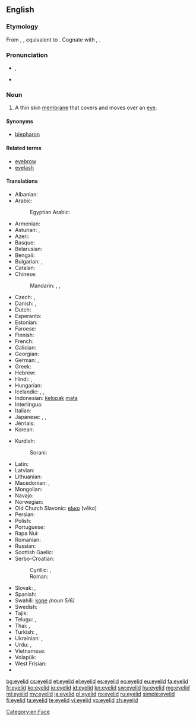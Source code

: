 ==English==
{{wikipedia}}

===Etymology===
From {{etyl|enm|en}} {{term|eiȝelid|lang=enm}}, {{term|ehelid|lang=enm}}, equivalent to {{compound|eye|lid}}. Cognate with {{etyl|nl|-}} {{term|ooglid||eyelid|lang=nl}}, {{etyl|de|-}} {{term|Augenlid||eyelid|lang=de}}.

===Pronunciation===
* {{IPA|/ˈaɪlɪd/}}, {{X-SAMPA|/"aIlId/}}
* {{audio|en-us-eyelid.ogg|Audio (US)}}

===Noun===
{{en-noun}}

# A thin skin [[membrane]] that covers and moves over an [[eye]].

====Synonyms====
* [[blepharon]]

====Related terms====
* [[eyebrow]]
* [[eyelash]]

====Translations====
{{trans-top|(anatomy) A thin skin membrane that covers and moves over an eye}}
* Albanian: {{t-|sq|qepallë}}
* Arabic: {{t-|ar|جفن|m|tr=jafn|sc=Arab}}
*: Egyptian Arabic: {{tø|arz|جفن|m|tr=geffn|sc=Arab}}
* Armenian: {{t-|hy|կոպ|tr=kop}}
* Asturian: {{t+|ast|párpagu|m}}, {{t+|ast|párpadu|m}}
* Azeri: {{t-|az|göz qapağı}}
* Basque: {{t+|eu|betazal}}
* Belarusian: {{t-|be|павека|f|tr=pavéka|sc=Cyrl}}
* Bengali: {{t-|bn|চোখের পাতা|tr=coker pata|sc=Beng}}
* Bulgarian: {{t-|bg|клепка|f|tr=klépka|sc=Cyrl}}, {{t+|bg|клепач|m|tr=klépač|sc=Cyrl}}
* Catalan: {{t-|ca|parpella|f}}
* Chinese:
*: Mandarin: {{t|cmn|眼皮|tr=yǎnpí|sc=Hani}}, {{t|cmn|瞼|sc=Hani}}, {{t|cmn|睑|tr=jiǎn|sc=Hani}}
* Czech: {{t-|cs|oční víčko|n}}, {{t-|cs|víčko|n}}
* Danish: {{t-|da|øjelåg|n}},  {{t+|da|øjenlåg|n}}
* Dutch: {{t+|nl|ooglid|n}}
* Esperanto: {{t-|eo|palpebro}}
* Estonian: {{t-|et|silmalaug}}
* Faroese: {{t-|fo|eygnalok|n}}
* Finnish: {{t+|fi|silmäluomi}}
* French: {{t+|fr|paupière|f}}
* Galician: {{t+|gl|pálpebra|f}}
* Georgian: {{t-|ka|ქუთუთო|tr=k‘ut‘ut‘o|sc=Geor}}
* German: {{t+|de|Augenlid|n}}, {{t+|de|Lid|n}}
* Greek: {{t+|el|βλέφαρο|n|tr=vléfaro}}
* Hebrew: {{t-|he|עפעף|m|tr=afaf|alt=עַפְעַף|sc=Hebr}}
* Hindi: {{t-|hi|पपोटा|tr=papoṭā|m|sc=Deva}}, {{t-|hi|पलक|tr=palk|f|sc=Deva}}
* Hungarian: {{t+|hu|szemhéj}}
* Icelandic: {{t-|is|augnlok|n}}, {{t-|is|brá|f}}, {{t+|is|hvarmur|m}}
* Indonesian: [[kelopak]] [[mata]]
* Interlingua: {{t-|ia|palpebra}}
* Italian: {{t+|it|palpebra|f}}
* Japanese: {{t+|ja|瞼|tr=まぶた, mabuta|sc=Jpan}}, {{t-|ja|眼蓋|tr=まぶた, mabuta|sc=Jpan}}, {{t-|ja|目蓋|tr=まぶた, mabuta|sc=Jpan}}
* Jèrriais: {{tø|roa-jer|paûpiéthe|f}}
* Korean: {{t+|ko|눈꺼풀|tr=nun-ggeopul|sc=Kore}}
{{trans-mid}}
* Kurdish:
*: Sorani: {{t-|ku|په‌ڵگ|tr=pełg|sc=ku-Arab}}
* Latin: {{t-|la|palpebra}}
* Latvian: {{t-|lv|plakstiņš|m}}
* Lithuanian: {{t-|lt|akies vokas|m}}
* Macedonian: {{t-|mk|клепка|f|tr=klépka}},  {{t-|mk|капак|m|tr=kápak}}
* Mongolian: {{t-|mn|зовхи|tr=zovhi|sc=Cyrl}}
* Navajo: {{tø|nv|anázis}}
* Norwegian: {{t-|no|øyelokk|n}}
* Old Church Slavonic: [[вѣко]] (věko) {{n}}
* Persian: {{t+|fa|پلک|tr=pelk}}
* Polish: {{t+|pl|powieka|f}}
* Portuguese: {{t+|pt|pálpebra|f}}
* Rapa Nui: {{tø|rap|papare mata}}
* Romanian: {{t-|ro|pleoapă|f}}
* Russian: {{t+|ru|веко|n|tr=véko}}
* Scottish Gaelic: {{t-|gd|rosg|m}}
* Serbo-Croatian:
*: Cyrillic: {{t-|sh|вјеђа|f|sc=Cyrl}}, {{t-|sh|капак|m|sc=Cyrl}}
*: Roman: {{t-|sh|vjeđa|f|sc=Latn}} {{t-|sh|kapak|m|sc=Latn}}
* Slovak: {{t-|sk|očné viečko|n}}, {{t-|sk|viečko|n}}
* Spanish: {{t+|es|párpado|m}}
* Swahili: [[kope]] ''(noun 5/6)''
* Swedish: {{t+|sv|ögonlock|n}}
* Tajik: {{t-|tg|пилк|tr=pilk|sc=Cyrl}}
* Telugu: {{t+|te|కనురెప్ప|tr=kanureppa}}, {{t+|te|రెప్ప|tr=reppa}}
* Thai: {{t-|th|หนังตา|tr=năng dtaa|sc=Thai}}, {{t+|th|เปลือกตา|tr=bplèuak dtaa|sc=Thai}}
* Turkish: {{t-|tr|göz kapağı}}, {{t+|tr|gözkapağı}}
* Ukrainian: {{t-|uk|повіка|f|tr=povíka|sc=Cyrl}}, {{t-|uk|віко|n|tr=víko|sc=Cyrl}}
* Urdu: {{t-|ur|پپوٹا|tr=papoṭā|m}}, {{t-|ur|پلک|tr=palk|f}}
* Vietnamese: {{t-|vi|mi mắt}}
* Volapük: {{t+|vo|logalip}}
* West Frisian: {{t-|fy|eachlid|n}}
* {{trreq|yi}}
{{trans-bottom}}

[[Category:en:Face]]

[[bg:eyelid]]
[[cs:eyelid]]
[[et:eyelid]]
[[el:eyelid]]
[[es:eyelid]]
[[eo:eyelid]]
[[eu:eyelid]]
[[fa:eyelid]]
[[fr:eyelid]]
[[ko:eyelid]]
[[io:eyelid]]
[[id:eyelid]]
[[kn:eyelid]]
[[sw:eyelid]]
[[hu:eyelid]]
[[mg:eyelid]]
[[ml:eyelid]]
[[my:eyelid]]
[[ja:eyelid]]
[[pl:eyelid]]
[[ro:eyelid]]
[[ru:eyelid]]
[[simple:eyelid]]
[[fi:eyelid]]
[[ta:eyelid]]
[[te:eyelid]]
[[vi:eyelid]]
[[vo:eyelid]]
[[zh:eyelid]]